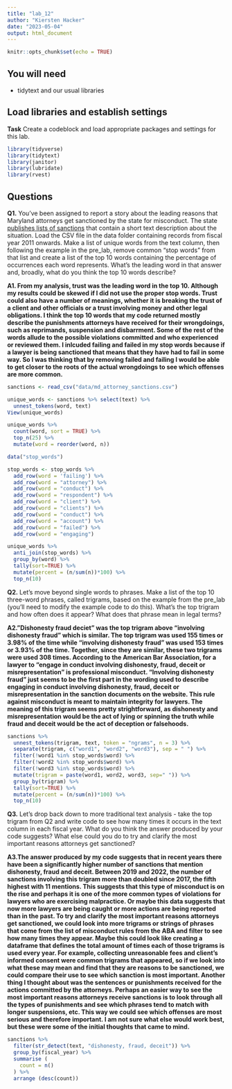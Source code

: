 ```yaml
---
title: "lab_12"
author: "Kiersten Hacker"
date: "2023-05-04"
output: html_document
---
```


```r
knitr::opts_chunk$set(echo = TRUE)
```

## You will need

* tidytext and our usual libraries

## Load libraries and establish settings

**Task** Create a codeblock and load appropriate packages and settings for this lab.
```r
library(tidyverse)
library(tidytext)
library(janitor)
library(lubridate)
library(rvest)
```


## Questions

**Q1.** You've been assigned to report a story about the leading reasons that Maryland attorneys get sanctioned by the state for misconduct. The state [publishes lists of sanctions](https://www.courts.state.md.us/attygrievance/sanctions) that contain a short text description about the situation. Load the CSV file in the data folder containing records from fiscal year 2011 onwards. Make a list of unique words from the text column, then following the example in the pre_lab, remove common "stop words" from that list and create a list of the top 10 words containing the percentage of occurrences each word represents. What's the leading word in that answer and, broadly, what do you think the top 10 words describe?

**A1. From my analysis, trust was the leading word in the top 10. Although my results could be skewed if I did not use the proper stop words. Trust could also have a number of meanings, whether it is breaking the trust of a client and other officials or a trust involving money and other legal obligations. I think the top 10 words that my code returned mostly describe the punishments attorneys have received for their wrongdoings, such as reprimands, suspension and  disbarrment. Some of the rest of the words allude to the possible violations committed and who experienced or reviewed them. I inlcuded failing and failed in my stop words because if a lawyer is being sanctioned that means that they have had to fail in some way. So I was thinking that by removing failed and failing I would be able to get closer to the roots of the actual wrongdoings to see which offenses are more common.** 

```r
sanctions <- read_csv("data/md_attorney_sanctions.csv")

unique_words <- sanctions %>% select(text) %>%
  unnest_tokens(word, text)
View(unique_words)

unique_words %>%
  count(word, sort = TRUE) %>%
  top_n(25) %>%
  mutate(word = reorder(word, n)) 

data("stop_words")

stop_words <- stop_words %>%
  add_row(word = 'failing') %>% 
  add_row(word = "attorney") %>% 
  add_row(word = "conduct") %>% 
  add_row(word = "respondent") %>%
  add_row(word = "client") %>%
  add_row(word = "clients") %>%
  add_row(word = "conduct") %>%
  add_row(word = "account") %>%
  add_row(word = "failed") %>%
  add_row(word = "engaging") 

unique_words %>%
  anti_join(stop_words) %>%
  group_by(word) %>%
  tally(sort=TRUE) %>%
  mutate(percent = (n/sum(n))*100) %>%
  top_n(10)
```

**Q2.** Let's move beyond single words to phrases. Make a list of the top 10 three-word phrases, called trigrams, based on the example from the pre_lab (you'll need to modify the example code to do this). What's the top trigram and how often does it appear? What does that phrase mean in legal terms?

**A2."Dishonesty fraud deciet" was the top trigram above "involving dishonesty fraud" which is similar. The top trigram was used 155 times or 3.98% of the time while "involving dishonesty fraud" was used 153 times or 3.93% of the time. Together, since they are similar, these two trigrams were used 308 times. According to the American Bar Association, for a lawyer to "engage in conduct involving dishonesty, fraud, deceit or misrepresentation" is professional misconduct. "Involving dishonesty fraud" just seems to be the first part in the wording used to describe engaging in conduct involving dishonesty, fraud, deceit or misrepresentation in the sanction documents on the website. This rule against misconduct is meant to maintain integrity for lawyers. The meaning of this trigram seems pretty strightforward, as dishonesty and misrepresentation would be the act of lying or spinning the truth while fraud and deceit would be the act of deception or falsehoods.  ** 

```r
sanctions %>%
  unnest_tokens(trigram, text, token = "ngrams", n = 3) %>%
  separate(trigram, c("word1", "word2", "word3"), sep = " ") %>%
  filter(!word1 %in% stop_words$word) %>%
  filter(!word2 %in% stop_words$word) %>%
  filter(!word3 %in% stop_words$word) %>%
  mutate(trigram = paste(word1, word2, word3, sep=" ")) %>%
  group_by(trigram) %>%
  tally(sort=TRUE) %>%
  mutate(percent = (n/sum(n))*100) %>%
  top_n(10)
```

**Q3.** Let's drop back down to more traditional text analysis - take the top trigram from Q2 and write code to see how many times it occurs in the text column in each fiscal year. What do you think the answer produced by your code suggests? What else could you do to try and clarify the most important reasons attorneys get sanctioned?

**A3.The answer produced by my code suggests that in recent years there have been a significantly higher number of sanctions that mention dishonesty, fraud and deceit. Between 2019 and 2022, the number of sanctions involving this trigram more than doubled since 2017, the fifth highest with 11 mentions. This suggests that this type of misconduct is on the rise and perhaps it is one of the more common types of violations for lawyers who are exercising malpractice. Or maybe this data suggests that now more lawyers are being caught or more actions are being reported than in the past. To try and clarify the most important reasons attorneys get sanctioned, we could look into more trigrams or strings of phrases that come from the list of misconduct rules from the ABA and filter to see how many times they appear. Maybe this could look like creating a dataframe that defines the total amount of times each of those trigrams is used every year. For example, collecting unreasonable fees and client's informed consent were common trigrams that appeared, so if we look into what these may mean and find that they are reasons to be sanctioned, we could compare their use to see which sanction is most important. Another thing I thought about was the sentences or punishments received for the actions committed by the attorneys. Perhaps an easier way to see the most important reasons attorneys receive sanctions is to look through all the types of punishments and see which phrases tend to match with longer suspensions, etc. This way we could see which offenses are most serious and therefore important. I am not sure what else would work best, but these were some of the initial thoughts that came to mind.** 

```r
sanctions %>%
  filter(str_detect(text, "dishonesty, fraud, deceit")) %>%
  group_by(fiscal_year) %>%
  summarise (
    count = n()
  ) %>%
  arrange (desc(count))
```
